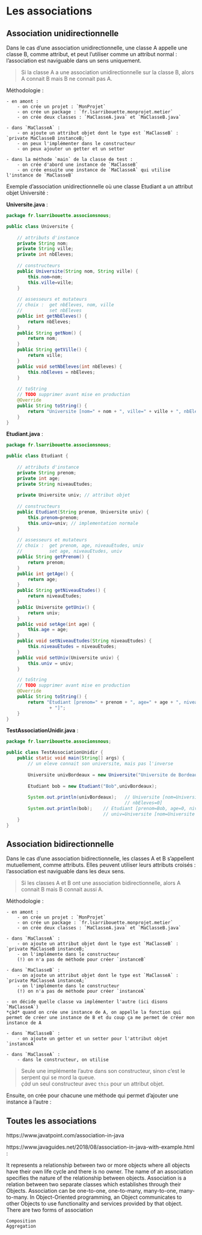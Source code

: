 # Les associations

## Association unidirectionnelle

Dans le cas d'une association unidirectionnelle, une classe A appelle une classe B, comme attribut, et peut l'utiliser comme un attribut normal : l'association est naviguable dans un sens uniquement.

> Si la classe A a une association unidirectionnelle sur la classe B, alors A connait B mais B ne connait pas A.

Méthodologie :

    - en amont :
        - on crée un projet : `MonProjet`
        - on crée un package : `fr.lsarribouette.monprojet.metier`
        - on crée deux classes : `MaClasseA.java` et `MaClasseB.java`

    - dans `MaClasseA` :
        - on ajoute un attribut objet dont le type est `MaClasseB` : `private MaClasseB instanceB;`
        - on peux l'implémenter dans le constructeur
        - on peux ajouter un getter et un setter 

    - dans la méthode `main` de la classe de test :
        - on crée d'abord une instance de `MaClasseB`
        - on crée ensuite une instance de `MaClasseA` qui utilise l'instance de `MaClasseB`  

Exemple d'association unidirectionnelle où une classe Etudiant a un attribut objet Université :

**Universite.java** :  
```java
package fr.lsarribouette.associonsnous;

public class Universite {
	
	// attributs d'instance
	private String nom;
	private String ville;
	private int nbEleves;
	
	// constructeurs
	public Universite(String nom, String ville) {
		this.nom=nom;
		this.ville=ville;
	}
	
	// assesseurs et mutateurs
	// choix :	get nbEleves, nom, ville
	//			set nbEleves
	public int getNbEleves() {
		return nbEleves;
	}
	public String getNom() {
		return nom;
	}
	public String getVille() {
		return ville;
	}
	public void setNbEleves(int nbEleves) {
		this.nbEleves = nbEleves;
	}
	
	// toString
	// TODO supprimer avant mise en production
	@Override
	public String toString() {
		return "Universite [nom=" + nom + ", ville=" + ville + ", nbEleves=" + nbEleves + "]";
	}
}
```

**Etudiant.java** :  
```java
package fr.lsarribouette.associonsnous;

public class Etudiant {
	
	// attributs d'instance
	private String prenom;
	private int age;
	private String niveauEtudes;
	
	private Universite univ; // attribut objet
	
	// constructeurs
	public Etudiant(String prenom, Universite univ) {
		this.prenom=prenom;
		this.univ=univ; // implementation normale
	}
	
	// assesseurs et mutateurs
	// choix : 	get prenom, age, niveauEtudes, univ
	//			set age, niveauEtudes, univ
	public String getPrenom() {
		return prenom;
	}
	public int getAge() {
		return age;
	}
	public String getNiveauEtudes() {
		return niveauEtudes;
	}
	public Universite getUniv() {
		return univ;
	}
	public void setAge(int age) {
		this.age = age;
	}
	public void setNiveauEtudes(String niveauEtudes) {
		this.niveauEtudes = niveauEtudes;
	}
	public void setUniv(Universite univ) {
		this.univ = univ;
	}

	// toString
	// TODO supprimer avant mise en production
	@Override
	public String toString() {
		return "Etudiant [prenom=" + prenom + ", age=" + age + ", niveauEtudes=" + niveauEtudes + ", univ=" + univ
				+ "]";
	}
}
```

**TestAssociationUnidir.java** :  
```java
package fr.lsarribouette.associonsnous;

public class TestAssociationUnidir {
	public static void main(String[] args) {
		// un eleve connait son universite, mais pas l'inverse
		
		Universite univBordeaux = new Universite("Universite de Bordeaux", "Bordeaux");
		
		Etudiant bob = new Etudiant("Bob",univBordeaux);
		
		System.out.println(univBordeaux); 	// Universite [nom=Universite de Bordeaux, ville=Bordeaux, 
											// nbEleves=0]
		System.out.println(bob);	// Etudiant [prenom=Bob, age=0, niveauEtudes=null, 
									// univ=Universite [nom=Universite de Bordeaux, ville=Bordeaux, nbEleves=0]]
	}	
}
```

## Association bidirectionnelle

Dans le cas d'une association bidirectionnelle, les classes A et B s'appellent mutuellement, comme attributs. Elles peuvent utiliser leurs attributs croisés : l'association est naviguable dans les deux sens.  

> Si les classes A et B ont une association bidirectionnelle, alors A connait B mais B connait aussi A.

Méthodologie : 

    - en amont :
        - on crée un projet : `MonProjet`
        - on crée un package : `fr.lsarribouette.monprojet.metier`
        - on crée deux classes : `MaClasseA.java` et `MaClasseB.java`

    - dans `MaClasseA` :
        - on ajoute un attribut objet dont le type est `MaClasseB` : `private MaClasseB instanceB;`
        - on l'implémente dans le constructeur
        (!) on n'a pas de méthode pour créer `instanceB`

    - dans `MaClasseB` :
        - on ajoute un attribut objet dont le type est `MaClasseA` : `private MaClasseA instanceA;`
        - on l'implémente dans le constructeur
        (!) on n'a pas de méthode pour créer `instanceA`
    
    - on décide quelle classe va implémenter l'autre (ici disons `MaClasseA`)  
    *çàd* quand on crée une instance de A, on appelle la fonction qui permet de créer une instance de B et du coup ça me permet de créer mon instance de A

    - dans `MaClasseB` :
        - on ajoute un getter et un setter pour l'attribut objet `instanceA`
    
    - dans `MaClasseA` :
        - dans le constructeur, on utilise 

> Seule une implémente l'autre dans son constructeur, sinon c'est le serpent qui se mord la queue.  
*çàd* un seul constructeur avec `this` pour un attribut objet.

Ensuite, on crée pour chacune une méthode qui permet d'ajouter une instance à l'autre :




## Toutes les associations

https://www.javatpoint.com/association-in-java  

https://www.javaguides.net/2018/08/association-in-java-with-example.html : 

 It represents a relationship between two or more objects where all objects have their own life cycle and there is no owner. The name of an association specifies the nature of the relationship between objects.
Association is a relation between two separate classes which establishes through their Objects. Association can be one-to-one, one-to-many, many-to-one, many-to-many.
In Object-Oriented programming, an Object communicates to other Objects to use functionality and services provided by that object.
There are two forms of association

    Composition
    Aggregation
